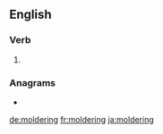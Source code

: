 ==English==

===Verb===
{{head|en|present participle}}

# {{present participle of|molder|lang=en|nocat=1}}

===Anagrams===
* {{l|en|remolding}}

[[de:moldering]]
[[fr:moldering]]
[[ja:moldering]]